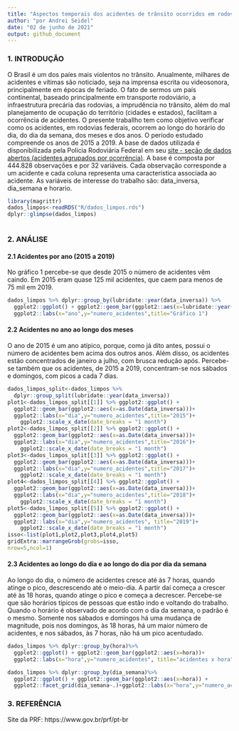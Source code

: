 ```yaml
---
title: "Aspectos temporais dos acidentes de trânsito ocorridos em rodovias federais nos anos de 2015 a 2019"
author: "por Andrei Seidel"
date: "02 de junho de 2021"
output: github_document
---
```


### 1. INTRODUÇÃO

O Brasil é um dos paíes mais violentos no trânsito. Anualmente, milhares de acidentes e vítimas são noticiado, seja na imprensa escrita ou videosonora, principalmente em épocas de feriado. O fato de sermos um país continental, baseado principalmente em transporte rodoviário, a infraestrutura precária das rodovias, a imprudência no trânsito, além do mal planejamento de ocupação do território (cidades e estados), facilitam a ocorrência de acidentes. 
O presente traballho tem como objetivo verificar como os acidentes, em rodovias federais, ocorrem ao longo do horário do dia, do dia da semana, dos meses e dos anos. O período estudado compreende os anos de 2015 a 2019. A base de dados utilizada é disponibilizada pela Polícia Rodoviária Federal em seu [site - seção de dados abertos (acidentes agrupados por ocorrência)](https://portal.prf.gov.br/dados-abertos-acidentes). A base é composta por 444.828 observações e por 32 variáveis. Cada observação corresponde a um acidente e cada coluna representa uma característica associada ao acidente.
As variáveis de interesse do trabalho são: data_inversa, dia_semana e horario. 


```r

library(magrittr)
dados_limpos<-readRDS("R/dados_limpos.rds")
dplyr::glimpse(dados_limpos)
  
```

### 2. ANÁLISE

#### 2.1 Acidentes por ano (2015 a 2019)

No gráfico 1 percebe-se que desde 2015 o número de acidentes vêm caindo. Em 2015 eram quase 125 mil acidentes, que caem para menos de 75 mil em 2019.

```r
dados_limpos %>% dplyr::group_by(lubridate::year(data_inversa)) %>% 
  ggplot2::ggplot() + ggplot2::geom_bar(ggplot2::aes(x=lubridate::year(data_inversa)))+
  ggplot2::labs(x="ano",y="numero_acidentes",title="Gráfico 1")
```


#### 2.2 Acidentes no ano ao longo dos meses

O ano de 2015 é um ano atípico, porque, como já dito antes, possui o número de acidentes bem acima dos outros anos. Além disso, os acidentes estão concentrados de janeiro a julho, com brusca redução após. 
Percebe-se também que os acidentes, de 2015 a 2019, concentram-se nos sábados e domingos, com picos a cada 7 dias.

```r
dados_limpos_split<-dados_limpos %>% 
  dplyr::group_split(lubridate::year(data_inversa))
plot1<-dados_limpos_split[[1]] %>% ggplot2::ggplot() +
  ggplot2::geom_bar(ggplot2::aes(x=as.Date(data_inversa)))+
  ggplot2::labs(x="dia",y="numero_acidentes",title="2015")+
    ggplot2::scale_x_date(date_breaks = "1 month")
plot2<-dados_limpos_split[[2]] %>% ggplot2::ggplot() +
  ggplot2::geom_bar(ggplot2::aes(x=as.Date(data_inversa)))+
  ggplot2::labs(x="dia",y="numero_acidentes",title="2016")+
    ggplot2::scale_x_date(date_breaks = "1 month")
plot3<-dados_limpos_split[[3]] %>% ggplot2::ggplot() +
  ggplot2::geom_bar(ggplot2::aes(x=as.Date(data_inversa)))+
  ggplot2::labs(x="dia",y="numero_acidentes",title="2017")+
    ggplot2::scale_x_date(date_breaks = "1 month")
plot4<-dados_limpos_split[[4]] %>% ggplot2::ggplot() +
  ggplot2::geom_bar(ggplot2::aes(x=as.Date(data_inversa)))+
  ggplot2::labs(x="dia",y="numero_acidentes",title="2018")+
    ggplot2::scale_x_date(date_breaks = "1 month")
plot5<-dados_limpos_split[[5]] %>% ggplot2::ggplot() +
  ggplot2::geom_bar(ggplot2::aes(x=as.Date(data_inversa)))+
  ggplot2::labs(x="dia",y="numero_acidentes", title="2019")+
    ggplot2::scale_x_date(date_breaks = "1 month")
isso<-list(plot1,plot2,plot3,plot4,plot5)
gridExtra::marrangeGrob(grobs=isso,
nrow=5,ncol=1)
```

#### 2.3 Acidentes ao longo do dia e ao longo do dia por dia da semana

Ao longo do dia, o número de acidentes cresce até às 7 horas, quando atinge o pico, descrescendo até o meio-dia. A partir daí começa a crescer até às 18 horas, quando atinge o pico e começa a decrescer. Percebe-se que são horários típicos de pessoas que estão indo e voltando do trabalho.
Quando o horário é observado de acordo com o dia da semana, o padrão é o mesmo. Somente nos sábados e domingos há uma mudança de magnitude, pois nos domingos, às 18 horas, há um maior número de acidentes, e nos sábados, às 7 horas, não há um pico acentudado.

```r
dados_limpos %>% dplyr::group_by(hora)%>% 
  ggplot2::ggplot() + ggplot2::geom_bar(ggplot2::aes(x=hora))+
  ggplot2::labs(x="hora",y="numero_acidentes", title="acidentes x hora")

dados_limpos %>% dplyr::group_by(dia_semana)%>% 
  ggplot2::ggplot() + ggplot2::geom_bar(ggplot2::aes(x=hora)) +
  ggplot2::facet_grid(dia_semana~.)+ggplot2::labs(x="hora",y="numero_acidentes")
```

### 3. REFERÊNCIA

Site da PRF: https://www.gov.br/prf/pt-br

